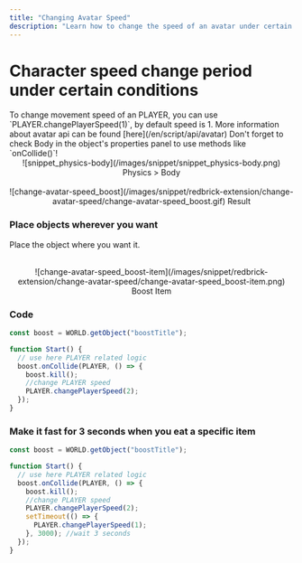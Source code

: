 ```yaml
---
title: "Changing Avatar Speed"
description: "Learn how to change the speed of an avatar under certain conditions in your 3D applications."
---
```


# Character speed change period under certain conditions

<Callout type="info">
  To change movement speed of an PLAYER, you can use
  `PLAYER.changePlayerSpeed(1)`, by default speed is 1. More information about
  avatar api can be found [here](/en/script/api/avatar)
</Callout>
<Callout type="error" icon="‼️">
  Don't forget to check Body in the object's properties panel to use methods
  like `onCollide()`!
  <center>![snippet_physics-body](/images/snippet/snippet_physics-body.png) Physics > Body</center>
</Callout>
<br />
<center>![change-avatar-speed_boost](/images/snippet/redbrick-extension/change-avatar-speed/change-avatar-speed_boost.gif) Result </center>

<Steps>

### Place objects wherever you want

Place the object where you want it.

<br />
<center>![change-avatar-speed_boost-item](/images/snippet/redbrick-extension/change-avatar-speed/change-avatar-speed_boost-item.png) Boost Item</center>

### Code

```js showLineNumbers copy filename="BoostItem"
const boost = WORLD.getObject("boostTitle");

function Start() {
  // use here PLAYER related logic
  boost.onCollide(PLAYER, () => {
    boost.kill();
    //change PLAYER speed
    PLAYER.changePlayerSpeed(2);
  });
}
```

### Make it fast for 3 seconds when you eat a specific item

```js showLineNumbers copy filename="BoostItem"
const boost = WORLD.getObject("boostTitle");

function Start() {
  // use here PLAYER related logic
  boost.onCollide(PLAYER, () => {
    boost.kill();
    //change PLAYER speed
    PLAYER.changePlayerSpeed(2);
    setTimeout(() => {
      PLAYER.changePlayerSpeed(1);
    }, 3000); //wait 3 seconds
  });
}
```

</Steps>
